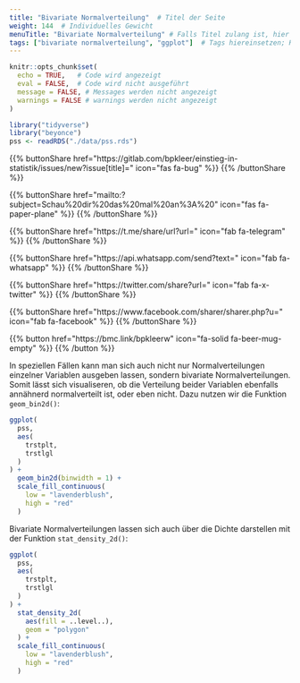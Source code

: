 ```yaml
---
title: "Bivariate Normalverteilung"  # Titel der Seite
weight: 144  # Individuelles Gewicht 
menuTitle: "Bivariate Normalverteilung" # Falls Titel zulang ist, hier Kurztitel
tags: ["bivariate normalverteilung", "ggplot"]  # Tags hiereinsetzen; Kurzwort, was auf der Seite passsiert
---
```

```r
knitr::opts_chunk$set(
  echo = TRUE,   # Code wird angezeigt
  eval = FALSE,  # Code wird nicht ausgeführt
  message = FALSE, # Messages werden nicht angezeigt
  warnings = FALSE # warnings werden nicht angezeigt
)

library("tidyverse")
library("beyonce")
pss <- readRDS("./data/pss.rds")
```

{{% buttonShare href=\"https\:\/\/gitlab.com\/bpkleer\/einstieg-in-statistik\/issues\/new?issue[title]=\" icon=\"fas fa-bug\" %}} {{% /buttonShare %}} 

{{% buttonShare href=\"mailto\:?subject=Schau\%20dir\%20das\%20mal\%20an\%3A\%20\" icon=\"fas fa-paper-plane\" %}} {{% /buttonShare %}}

{{% buttonShare href=\"https\:\/\/t.me\/share\/url?url=\" icon=\"fab fa-telegram\" %}} {{% /buttonShare %}}

{{% buttonShare href=\"https\:\/\/api.whatsapp.com\/send?text=\" icon=\"fab fa-whatsapp\" %}} {{% /buttonShare %}}

{{% buttonShare href=\"https\:\/\/twitter.com\/share?url=\" icon=\"fab fa-x-twitter\" %}} {{% /buttonShare %}}

{{% buttonShare href=\"https\:\/\/www.facebook.com\/sharer\/sharer.php?u=\" icon=\"fab fa-facebook\" %}} {{% /buttonShare %}}

{{% button href=\"https\:\/\/bmc.link\/bpkleerw\" icon=\"fa-solid fa-beer-mug-empty\" %}} {{% /button %}}

In speziellen Fällen kann man sich auch nicht nur Normalverteilungen einzelner Variablen ausgeben lassen, sondern bivariate Normalverteilungen. Somit lässt sich visualiseren, ob die Verteilung beider Variablen ebenfalls annähnerd normalverteilt ist, oder eben nicht. Dazu nutzen wir die Funktion `geom_bin2d()`:
```r
ggplot(
  pss, 
  aes(
    trstplt, 
    trstlgl
  )
) + 
  geom_bin2d(binwidth = 1) +
  scale_fill_continuous(
    low = "lavenderblush", 
    high = "red"
  )
```

Bivariate Normalverteilungen lassen sich auch über die Dichte darstellen mit der Funktion `stat_density_2d()`:
```r
ggplot(
  pss, 
  aes(
    trstplt, 
    trstlgl
  )
) + 
  stat_density_2d(
    aes(fill = ..level..), 
    geom = "polygon"
  ) +
  scale_fill_continuous(
    low = "lavenderblush", 
    high = "red"
  )
```
